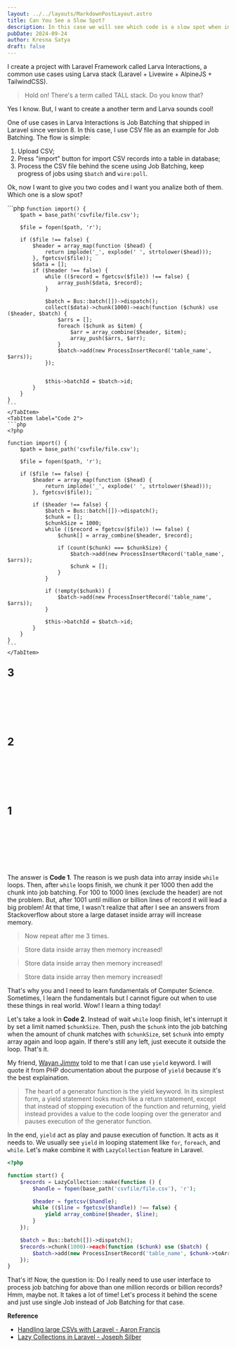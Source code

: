 ```yaml
---
layout: ../../layouts/MarkdownPostLayout.astro
title: Can You See a Slow Spot?
description: In this case we will see which code is a slow spot when import a large CSV file.
pubDate: 2024-09-24
author: Kresna Satya
draft: false
---
```



I create a project with Laravel Framework called Larva Interactions, a common use cases using Larva stack (Laravel + Livewire + AlpineJS + TailwindCSS).

> Hold on! There's a term called TALL stack. Do you know that?

Yes I know. But, I want to create a another term and Larva sounds cool!

One of use cases in Larva Interactions is Job Batching that shipped in Laravel since version 8. In this case, I use CSV file as an example for Job Batching. The flow is simple:

1. Upload CSV;
2. Press "import" button for import CSV records into a table in database;
3. Process the CSV file behind the scene using Job Batching, keep progress of jobs using `$batch` and `wire:poll`. 

Ok, now I want to give you two codes and I want you analize both of them. Which one is a slow spot?

<Tabs>
    <TabItem label="Code 1">
    ```php
    <?php

    function import() {
        $path = base_path('csvfile/file.csv');

        $file = fopen($path, 'r');

        if ($file !== false) {
            $header = array_map(function ($head) {
                return implode('_', explode(' ', strtolower($head)));
            }, fgetcsv($file));
            $data = [];
            if ($header !== false) {
                while (($record = fgetcsv($file)) !== false) {
                    array_push($data, $record);
                }

                $batch = Bus::batch([])->dispatch();
                collect($data)->chunk(1000)->each(function ($chunk) use ($header, $batch) {
                    $arrs = [];
                    foreach ($chunk as $item) {
                        $arr = array_combine($header, $item);
                        array_push($arrs, $arr);
                    }
                    $batch->add(new ProcessInsertRecord('table_name', $arrs));
                });


                $this->batchId = $batch->id;
            }
        }
    }
    ```
    </TabItem>
    <TabItem label="Code 2">
    ```php
    <?php

    function import() {
        $path = base_path('csvfile/file.csv');

        $file = fopen($path, 'r');

        if ($file !== false) {
            $header = array_map(function ($head) {
                return implode('_', explode(' ', strtolower($head)));
            }, fgetcsv($file));
            
            if ($header !== false) {
                $batch = Bus::batch([])->dispatch();
                $chunk = [];
                $chunkSize = 1000;
                while (($record = fgetcsv($file)) !== false) {
                    $chunk[] = array_combine($header, $record);

                    if (count($chunk) === $chunkSize) {
                        $batch->add(new ProcessInsertRecord('table_name', $arrs));
                        $chunk = [];
                    }
                }
                
                if (!empty($chunk)) {
                    $batch->add(new ProcessInsertRecord('table_name', $arrs));
                }

                $this->batchId = $batch->id;
            }
        }
    }
    ```
    </TabItem>
</Tabs>

<p style="margin-bottom: 8rem; font-size: 1.5rem;"><strong>3</strong></p>
<p style="margin: 8rem 0; font-size: 1.5rem;"><strong>2</strong></p>
<p style="margin: 8rem 0; font-size: 1.5rem;"><strong>1</strong></p>

The answer is **Code 1**. The reason is we push data into array inside `while` loops. Then, after `while` loops finish, we chunk it per 1000 then add the chunk into job batching. For 100 to 1000 lines (exclude the header) are not the problem. But, after 1001 until million or billion lines of record it will lead a big problem! At that time, I wasn't realize that after I see an answers from Stackoverflow about store a large dataset inside array will increase memory.

> Now repeat after me 3 times.

> Store data inside array then memory increased!

> Store data inside array then memory increased!

> Store data inside array then memory increased!

That's why you and I need to learn fundamentals of Computer Science. Sometimes, I learn the fundamentals but I cannot figure out when to use these things in real world. Wow! I learn a thing today!

Let's take a look in **Code 2**. Instead of wait `while` loop finish, let's interrupt it by set a limit named `$chunkSize`. Then, push the `$chunk` into the job batching when the amount of chunk matches with `$chunkSize`, set `$chunk` into empty array again and loop again. If there's still any left, just execute it outside the loop. That's it.

My friend, [Wayan Jimmy](https://x.com/jimmyeatcrab) told to me that I can use `yield` keyword. I will quote it from PHP documentation about the purpose of `yield` because it's the best explaination.

> The heart of a generator function is the yield keyword. In its simplest form, a yield statement looks much like a return statement, except that instead of stopping execution of the function and returning, yield instead provides a value to the code looping over the generator and pauses execution of the generator function.

In the end, `yield` act as play and pause execution of function. It acts as it needs to. We usually see `yield` in looping statement like `for`, `foreach`, and `while`. Let's make combine it with `LazyCollection` feature in Laravel.

```php
<?php

function start() {
    $records = LazyCollection::make(function () {
        $handle = fopen(base_path('csvfile/file.csv'), 'r');

        $header = fgetcsv($handle);
        while (($line = fgetcsv($handle)) !== false) {
            yield array_combine($header, $line);
        }
    });

    $batch = Bus::batch([])->dispatch();
    $records->chunk(1000)->each(function ($chunk) use ($batch) {
        $batch->add(new ProcessInsertRecord('table_name', $chunk->toArray()));
    });
}
```

That's it! Now, the question is: Do I really need to use user interface to process job batching for above than one million records or billion records? Hmm, maybe not. It takes a lot of time! Let's process it behind the scene and just use single Job instead of Job Batching for that case.

**Reference**

- [Handling large CSVs with Laravel - Aaron Francis](https://aaronfrancis.com/2020/handling-large-csvs-with-laravel-89a5bfc1)
- [Lazy Collections in Laravel - Joseph Silber](https://josephsilber.com/posts/2020/07/29/lazy-collections-in-laravel)